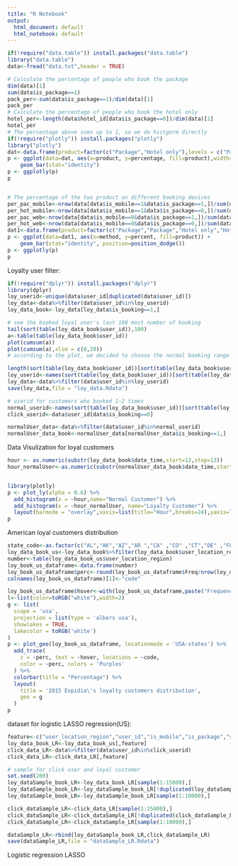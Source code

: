 ```yaml
---
title: "R Notebook"
output:
  html_document: default
  html_notebook: default
---
```


```r
if(!require("data.table")) install.packages("data.table")
library("data.table")
data<-fread("data.txt",header = TRUE)

# Calculate the percentage of people who book the package
dim(data)[1]
sum(data$is_package==1)
pack_per<-sum(data$is_package==1)/dim(data)[1]
pack_per
# Calculate the percentage of people who book the hotel only
hotel_per<-length(data$hotel_id[data$is_package==0])/dim(data)[1]
hotel_per
# The percentage above sums up to 1, so we do histgorm directly
if(!require("plotly")) install.packages("plotly")
library("plotly")
dat<-data.frame(product=factor(c("Package","Hotel only"),levels = c("Package","Hotel only")),percentage=c(pack_per,hotel_per))
p <- ggplot(data=dat, aes(x=product, y=percentage, fill=product),width=0.3) +
    geom_bar(stat="identity")
p <- ggplotly(p)
p


# The percentage of the two product on different booking devices
per_pac_mobile<-nrow(data[data$is_mobile==1&data$is_package==1,])/sum(data$is_mobile==1)
per_hot_mobile<-nrow(data[data$is_mobile==1&data$is_package==0,])/sum(data$is_mobile==1)
per_pac_web<-nrow(data[data$is_mobile==0&data$is_package==1,])/sum(data$is_mobile==0)
per_hot_web<-nrow(data[data$is_mobile==0&data$is_package==0,])/sum(data$is_mobile==0)
dat1<-data.frame(product=factor(c("Package","Package","Hotel only","Hotel only")), method=factor(c("On mobile","Website","On mobile","Website"),levels = c("On mobile","Website")),percent=c(per_pac_mobile,per_pac_web,per_hot_mobile,per_hot_web))
p <- ggplot(data=dat1, aes(x=method, y=percent, fill=product)) +
    geom_bar(stat="identity", position=position_dodge())
p <- ggplotly(p)
p
```

Loyalty user filter:

```r
if(!require("dplyr")) install.packages("dplyr")
library(dplyr)
loy_userid<-unique(data$user_id[duplicated(data$user_id)])
loy_data<-data%>%filter(data$user_id%in%loy_userid)
loy_data_book<-loy_data[loy_data$is_booking==1,]

# see the booked loyal user's last 100 most number of booking
tail(sort(table(loy_data_book$user_id)),100)
a<-table(table(loy_data_book$user_id))
plot(cumsum(a))
plot(cumsum(a),xlim = c(0,20))
# according to the plot, we decided to choose the normal booking range should be 3~15
```

```r
length(sort(table(loy_data_book$user_id))[sort(table(loy_data_book$user_id))<=15&sort(table(loy_data_book$user_id))>=3])
loy_userid<-names(sort(table(loy_data_book$user_id))[sort(table(loy_data_book$user_id))<=15&sort(table(loy_data_book$user_id))>=3])
loy_data<-data%>%filter(data$user_id%in%loy_userid)
save(loy_data,file = "loy_data.Rdata")

# userid for customers who booked 1~2 times
normal_userid<-names(sort(table(loy_data_book$user_id))[sort(table(loy_data_book$user_id))<3])
click_userid<-data$user_id[data$is_booking==0]

normalUser_data<-data%>%filter(data$user_id%in%normal_userid)
normalUser_data_book<-normalUser_data[normalUser_data$is_booking==1,]
```

Data Visulization for loyal customers
```r
hour <- as.numeric(substr(loy_data_book$date_time,start=12,stop=13))
hour_normalUser<-as.numeric(substr(normalUser_data_book$date_time,start=12,stop=13))


library(plotly)
p <- plot_ly(alpha = 0.6) %>%
  add_histogram(x = ~hour,name="Normal Customer") %>%
  add_histogram(x = ~hour_normalUser, name="Loyalty Customer") %>%
  layout(barmode = "overlay",xaxis=list(title="Hour",breaks=24),yaxis=list(title="Frequency of booking"))
p
```

American loyal customers distribution
```r
state_code<-as.factor(c("AL","AK","AZ","AR ","CA" ,"CO" ,"CT","DE" ,"FL","GA" ,"HI" ,"ID" ,"IL", "IN", "IA", "KS", "KY", "LA", "ME", "MD", "MA", "MI", "MN", "MS", "MO", "MT","NE", "NV", "NH", "NJ","NM"," NY", "NC"," ND", "OH", "OK", "OR", "PA", "RI", "SC", "SD", "TN", "TX", "UT", "VT", "VA", "WA", "WV", "WI", "WY"))
loy_data_book_us<-loy_data_book%>%filter(loy_data_book$user_location_region%in%state_code)
number<-table(loy_data_book_us$user_location_region)
loy_book_us_dataframe<-data.frame(number)
loy_book_us_dataframe$perc<-round(loy_book_us_dataframe$Freq/nrow(loy_data_book_us),2)
colnames(loy_book_us_dataframe)[1]<-"code"

loy_book_us_dataframe$hover<-with(loy_book_us_dataframe,paste("Frequency","<br>",Freq))
l<-list(color=toRGB("white"),width=2)
g <- list(
  scope = 'usa',
  projection = list(type = 'albers usa'),
  showlakes = TRUE,
  lakecolor = toRGB('white')
)
p <- plot_geo(loy_book_us_dataframe, locationmode = 'USA-states') %>%
  add_trace(
    z = ~perc, text = ~hover, locations = ~code,
    color = ~perc, colors = 'Purples'
  ) %>%
  colorbar(title = "Percentage") %>%
  layout(
    title = '2015 Expidia\'s loyalty customers distribution',
    geo = g
  )
p
```


dataset for logistic LASSO regression(US):
```r
feature<-c("user_location_region","user_id","is_mobile","is_package","srch_adults_cnt","srch_children_cnt","srch_rm_cnt","is_booking","prop_starrating")
loy_data_book_LR<-loy_data_book_us[,feature]
click_data_LR<-data%>%filter(data$user_id%in%click_userid)
click_data_LR<-click_data_LR[,feature]

# sample for click user and loyal customer
set.seed(200)
loy_dataSample_book_LR<-loy_data_book_LR[sample(1:15000),]
loy_dataSample_book_LR<-loy_dataSample_book_LR[!duplicated(loy_dataSample_book_LR$user_id),]
loy_dataSample_book_LR<-loy_dataSample_book_LR[sample(1:10000),]

click_dataSample_LR<-click_data_LR[sample(1:25000),]
click_dataSample_LR<-click_dataSample_LR[!duplicated(click_dataSample_LR$user_id),]
click_dataSample_LR<-click_dataSample_LR[sample(1:10000),]

dataSample_LR<-rbind(loy_dataSample_book_LR,click_dataSample_LR)
save(dataSample_LR,file = "dataSample_LR.Rdata")
```

Logistic regression LASSO
```r

```

